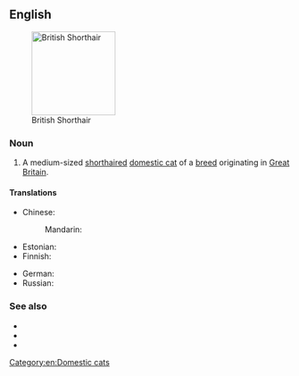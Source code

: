 ==English==
[[Image:Britishblue.jpg|thumb|right|150px|British Shorthair]]

===Noun===
{{en-noun|head=[[British]] [[shorthair|Shorthair]]}}

# A medium-sized [[shorthaired]] [[domestic cat]] of a [[breed]] originating in [[Great Britain]].

====Translations====
{{trans-top|breed of cat}}
* Chinese:
*: Mandarin: {{t|cmn|英短|tr=yīngduǎn}}
* Estonian: {{t|et|briti lühikarvaline}}
* Finnish: {{t|fi|brittiläinen lyhytkarva}}
{{trans-mid}}
* German: {{t|de|Britisch Kurzhaar|f}}
* Russian: {{t|ru|Британская короткошёрстная кошка}}
{{trans-bottom}}

===See also===
* {{l|en|British Semi-Longhair}}
* {{pedia}}
* {{R:commons|British shorthair}}

[[Category:en:Domestic cats]]